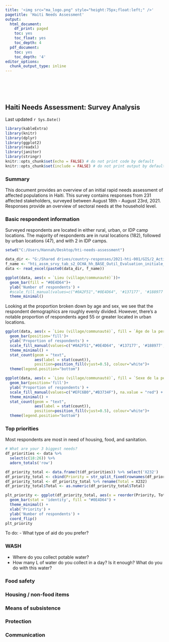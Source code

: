 ```yaml
---
title: '<img src="ma_logo.png" style="height:75px;float:left;" />'
pagetitle: 'Haiti Needs Assessment'
output:
  html_document:
    df_print: paged
    toc: yes
    toc_float: yes
    toc_depth: 4
  pdf_document:
    toc: yes
    toc_depth: '4'
editor_options:
  chunk_output_type: inline
---
```


<br>
<br>
<br>

## Haiti Needs Assessment: Survey Analysis
Last updated `r Sys.Date()`

```r
library(kableExtra)
library(knitr)
library(dplyr)
library(ggplot2)
library(readxl)
library(janitor)
library(stringr)
knitr::opts_chunk$set(echo = FALSE) # do not print code by default
knitr::opts_chunk$set(include = FALSE) # do not print output by default
```

### Summary

This document provides an overview of an initial rapid needs assessment of affected populations in Haiti. This survey contains responses from 231 affected stakeholders, surveyed between August 18th - August 23rd, 2021. Responses provide an overview of sectoral needs at the household level.

### Basic respondent information

Surveyed respondents are located in either rural, urban, or IDP camp locations. The majority of respondents are in rural locations (182), followed by urban locations (47), and with 2 in IDP camps. 

```r

setwd("C:/Users/Hannah/Desktop/hti-needs-assessment")

data_dir <- "G:/Shared drives/country-responses/2021-hti-001/GIS/2_Active_Data/205_assm/"
f_name <- "hti_assm_srvy_tab_s2_OCHA_hh_BASE_Outil_Evaluation_initiale_rapide_des_besoins.xlsx"
data <- read_excel(paste0(data_dir, f_name))

ggplot(data, aes(x = `Lieu (village/communauté)`))+
  geom_bar(fill = "#0E4D64")+
  ylab('Number of respondents') +
  #scale_fill_manual(values=c("#0A2F51","#0E4D64", '#137177', '#188977', '#1D9A6C'), na.value = "red") +
  theme_minimal()
```

Looking at the proportion broken down by age and sex, we see that the respondent demographics are roughly evenly divided. However, there's a notable proportion of respondents aged 55 or greater located in urban locations.

```r


ggplot(data, aes(x = `Lieu (village/communauté)`, fill = `Âge de la personne interrogée`))+
  geom_bar(position='fill')+
  ylab('Proportion of respondents') +
  scale_fill_manual(values=c("#0A2F51","#0E4D64", '#137177', '#188977', '#1D9A6C'), na.value = "red") +
  theme_minimal() + 
  stat_count(geom = "text", 
             aes(label = stat(count)),
             position=position_fill(vjust=0.5), colour="white")+
  theme(legend.position="bottom")

ggplot(data, aes(x = `Lieu (village/communauté)`, fill = `Sexe de la personne interrogée`))+
  geom_bar(position='fill')+
  ylab('Proportion of respondents') +
  scale_fill_manual(values=c("#EFC6B0","#B3734F"), na.value = "red") +
  theme_minimal() + 
  stat_count(geom = "text", 
             aes(label = stat(count)),
             position=position_fill(vjust=0.5), colour="white")+
  theme(legend.position="bottom")

```

### Top priorities

Most respondents are most in need of housing, food, and sanitation. 

```r

# What are your 3 biggest needs?
df_priorities <- data %>% 
  select(c(18:26)) %>% 
  adorn_totals('row')

df_priority_total <- data.frame(t(df_priorities)) %>% select('X232')
df_priority_total <- cbind(Priority = str_split_fixed(rownames(df_priority_total), '/', 2)[,2], df_priority_total)[-1,]
df_priority_total <- df_priority_total %>% rename(Total = X232)
df_priority_total$Total <- as.numeric(df_priority_total$Total)

plt_priority <- ggplot(df_priority_total, aes(x = reorder(Priority, Total), y = Total)) + 
  geom_bar(stat = 'identity', fill = "#0E4D64") +
  theme_minimal() +
  xlab('Priority') +
  ylab('Number of respondents') + 
  coord_flip()
plt_priority


```

To do: 
- What type of aid do you prefer?


### WASH

- Where do you collect potable water?
- How many L of water do you collect in a day? Is it enough? What do you do with this water?

### Food safety

### Housing / non-food items

### Means of subsistence 

### Protection

### Communication
